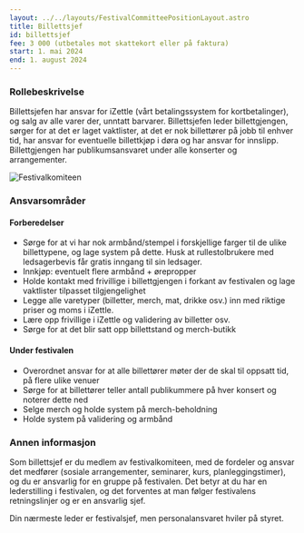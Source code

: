 ```yaml
---
layout: ../../layouts/FestivalCommitteePositionLayout.astro
title: Billettsjef
id: billettsjef
fee: 3 000 (utbetales mot skattekort eller på faktura)
start: 1. mai 2024
end: 1. august 2024
---
```


### Rollebeskrivelse

Billettsjefen har ansvar for iZettle (vårt betalingssystem for kortbetalinger), og salg av alle varer der, unntatt barvarer. Billettsjefen leder billettgjengen, sørger for at det er laget vaktlister, at det er nok billettører på jobb til enhver tid, har ansvar for eventuelle billettkjøp i døra og har ansvar for innslipp. Billettgjengen har publikumsansvaret under alle konserter og arrangementer.

<img
  src="/festivalkomite/ute-i-sola.jpg"
  alt="Festivalkomiteen"
  class="rounded-lg shadow-lg"
/>

### Ansvarsområder

#### Forberedelser

- Sørge for at vi har nok armbånd/stempel i forskjellige farger til de ulike billettypene, og lage system på dette. Husk at rullestolbrukere med ledsagerbevis får gratis inngang til sin ledsager.
- Innkjøp: eventuelt flere armbånd + ørepropper
- Holde kontakt med frivillige i billettgjengen i forkant av festivalen og lage vaktlister tilpasset tilgjengelighet
- Legge alle varetyper (billetter, merch, mat, drikke osv.) inn med riktige priser og moms i iZettle.
- Lære opp frivillige i iZettle og validering av billetter osv.
- Sørge for at det blir satt opp billettstand og merch-butikk

#### Under festivalen

- Overordnet ansvar for at alle billettører møter der de skal til oppsatt tid, på flere ulike venuer
- Sørge for at billettører teller antall publikummere på hver konsert og noterer dette ned
- Selge merch og holde system på merch-beholdning
- Holde system på validering og armbånd

### Annen informasjon

Som billettsjef er du medlem av festivalkomiteen, med de fordeler og ansvar det medfører (sosiale arrangementer, seminarer, kurs, planleggingstimer), og du er ansvarlig for en gruppe på festivalen. Det betyr at du har en lederstilling i festivalen, og det forventes at man følger festivalens retningslinjer og er en ansvarlig sjef.

Din nærmeste leder er festivalsjef, men personalansvaret hviler på styret.
